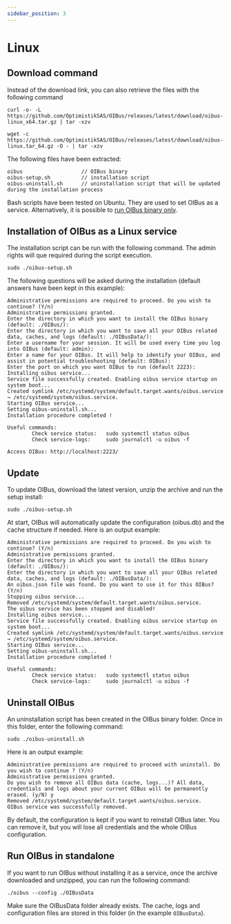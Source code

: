 ```yaml
---
sidebar_position: 3
---
```


# Linux
## Download command
Instead of the download link, you can also retrieve the files with the following command

```
curl -o- -L https://github.com/OptimistikSAS/OIBus/releases/latest/download/oibus-linux_x64.tar.gz | tar -xzv
```

```
wget -c https://github.com/OptimistikSAS/OIBus/releases/latest/download/oibus-linux.tar_64.gz -O - | tar -xzv
```

The following files have been extracted:
```
oibus                   // OIBus binary
oibus-setup.sh          // installation script
oibus-uninstall.sh      // uninstallation script that will be updated during the installation process
```

Bash scripts have been tested on Ubuntu. They are used to set OIBus as a service. Alternatively, it is possible
to [run OIBus binary only](#run-oibus-in-standalone).

## Installation of OIBus as a Linux service
The installation script can be run with the following command. The admin rights will que required during the script execution.
```
sudo ./oibus-setup.sh
```

The following questions will be asked during the installation (default answers have been kept in this example):
```
Administrative permissions are required to proceed. Do you wish to continue? (Y/n)
Administrative permissions granted.
Enter the directory in which you want to install the OIBus binary (default: ./OIBus/):
Enter the directory in which you want to save all your OIBus related data, caches, and logs (default: ./OIBusData/):
Enter a username for your session. It will be used every time you log into OIBus (default: admin):
Enter a name for your OIBus. It will help to identify your OIBus, and assist in potential troubleshooting (default: OIBus):
Enter the port on which you want OIBus to run (default 2223):
Installing oibus service...
Service file successfully created. Enabling oibus service startup on system boot...
Created symlink /etc/systemd/system/default.target.wants/oibus.service → /etc/systemd/system/oibus.service.
Starting OIBus service...
Setting oibus-uninstall.sh...
Installation procedure completed !

Useful commands:
        Check service status:   sudo systemctl status oibus
        Check service-logs:     sudo journalctl -u oibus -f

Access OIBus: http://localhost:2223/
```

## Update
To update OIBus, download the latest version, unzip the archive and run the setup install:
```
sudo ./oibus-setup.sh
```

At start, OIBus will automatically update the configuration (oibus.db) and the cache structure if needed. Here is
an output example:

```
Administrative permissions are required to proceed. Do you wish to continue? (Y/n)
Administrative permissions granted.
Enter the directory in which you want to install the OIBus binary (default: ./OIBus/):
Enter the directory in which you want to save all your OIBus related data, caches, and logs (default: ./OIBusData/):
An oibus.json file was found. Do you want to use it for this OIBus? (Y/n)
Stopping oibus service...
Removed /etc/systemd/system/default.target.wants/oibus.service.
The oibus service has been stopped and disabled!
Installing oibus service...
Service file successfully created. Enabling oibus service startup on system boot...
Created symlink /etc/systemd/system/default.target.wants/oibus.service → /etc/systemd/system/oibus.service.
Starting OIBus service...
Setting oibus-uninstall.sh...
Installation procedure completed !

Useful commands:
        Check service status:   sudo systemctl status oibus
        Check service-logs:     sudo journalctl -u oibus -f
```

## Uninstall OIBus
An uninstallation script has been created in the OIBus binary folder. Once in this folder, enter the following command:
```
sudo ./oibus-uninstall.sh
```

Here is an output example:

```
Administrative permissions are required to proceed with uninstall. Do you wish to continue ? (Y/n)
Administrative permissions granted.
Do you wish to remove all OIBus data (cache, logs...)? All data, credentials and logs about your current OIBus will be permanently erased. (y/N) y
Removed /etc/systemd/system/default.target.wants/oibus.service.
OIBus service was successfully removed.
```

By default, the configuration is kept if you want to reinstall OIBus later. You can remove it, but you will lose all credentials
and the whole OIBus configuration.

## Run OIBus in standalone
If you want to run OIBus without installing it as a service, once the archive downloaded and unzipped, you can run
the following command:

```
./oibus --config ./OIBusData
```

Make sure the OIBusData folder already exists. The cache, logs and configuration files are stored in this folder (in the
example `OIBusData`).
